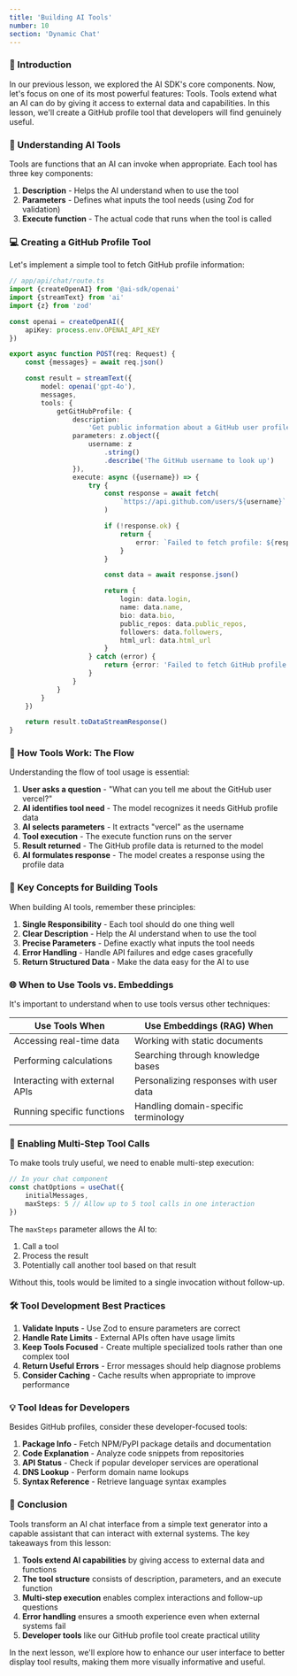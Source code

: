 ```yaml
---
title: 'Building AI Tools'
number: 10
section: 'Dynamic Chat'
---
```


### 🎯 Introduction

In our previous lesson, we explored the AI SDK's core components. Now, let's focus on one of its most powerful features: Tools. Tools extend what an AI can do by giving it access to external data and capabilities. In this lesson, we'll create a GitHub profile tool that developers will find genuinely useful.

### 🔧 Understanding AI Tools

Tools are functions that an AI can invoke when appropriate. Each tool has three key components:

1. **Description** - Helps the AI understand when to use the tool
2. **Parameters** - Defines what inputs the tool needs (using Zod for validation)
3. **Execute function** - The actual code that runs when the tool is called

### 💻 Creating a GitHub Profile Tool

Let's implement a simple tool to fetch GitHub profile information:

```typescript
// app/api/chat/route.ts
import {createOpenAI} from '@ai-sdk/openai'
import {streamText} from 'ai'
import {z} from 'zod'

const openai = createOpenAI({
	apiKey: process.env.OPENAI_API_KEY
})

export async function POST(req: Request) {
	const {messages} = await req.json()

	const result = streamText({
		model: openai('gpt-4o'),
		messages,
		tools: {
			getGitHubProfile: {
				description:
					'Get public information about a GitHub user profile',
				parameters: z.object({
					username: z
						.string()
						.describe('The GitHub username to look up')
				}),
				execute: async ({username}) => {
					try {
						const response = await fetch(
							`https://api.github.com/users/${username}`
						)

						if (!response.ok) {
							return {
								error: `Failed to fetch profile: ${response.status}`
							}
						}

						const data = await response.json()

						return {
							login: data.login,
							name: data.name,
							bio: data.bio,
							public_repos: data.public_repos,
							followers: data.followers,
							html_url: data.html_url
						}
					} catch (error) {
						return {error: 'Failed to fetch GitHub profile'}
					}
				}
			}
		}
	})

	return result.toDataStreamResponse()
}
```

### 🧠 How Tools Work: The Flow

Understanding the flow of tool usage is essential:

1. **User asks a question** - "What can you tell me about the GitHub user vercel?"
2. **AI identifies tool need** - The model recognizes it needs GitHub profile data
3. **AI selects parameters** - It extracts "vercel" as the username
4. **Tool execution** - The execute function runs on the server
5. **Result returned** - The GitHub profile data is returned to the model
6. **AI formulates response** - The model creates a response using the profile data

### 🔑 Key Concepts for Building Tools

When building AI tools, remember these principles:

1. **Single Responsibility** - Each tool should do one thing well
2. **Clear Description** - Help the AI understand when to use the tool
3. **Precise Parameters** - Define exactly what inputs the tool needs
4. **Error Handling** - Handle API failures and edge cases gracefully
5. **Return Structured Data** - Make the data easy for the AI to use

### 🌐 When to Use Tools vs. Embeddings

It's important to understand when to use tools versus other techniques:

| Use Tools When                 | Use Embeddings (RAG) When              |
| ------------------------------ | -------------------------------------- |
| Accessing real-time data       | Working with static documents          |
| Performing calculations        | Searching through knowledge bases      |
| Interacting with external APIs | Personalizing responses with user data |
| Running specific functions     | Handling domain-specific terminology   |

### 🚀 Enabling Multi-Step Tool Calls

To make tools truly useful, we need to enable multi-step execution:

```typescript
// In your chat component
const chatOptions = useChat({
	initialMessages,
	maxSteps: 5 // Allow up to 5 tool calls in one interaction
})
```

The `maxSteps` parameter allows the AI to:

1. Call a tool
2. Process the result
3. Potentially call another tool based on that result

Without this, tools would be limited to a single invocation without follow-up.

### 🛠️ Tool Development Best Practices

1. **Validate Inputs** - Use Zod to ensure parameters are correct
2. **Handle Rate Limits** - External APIs often have usage limits
3. **Keep Tools Focused** - Create multiple specialized tools rather than one complex tool
4. **Return Useful Errors** - Error messages should help diagnose problems
5. **Consider Caching** - Cache results when appropriate to improve performance

### 💡 Tool Ideas for Developers

Besides GitHub profiles, consider these developer-focused tools:

1. **Package Info** - Fetch NPM/PyPI package details and documentation
2. **Code Explanation** - Analyze code snippets from repositories
3. **API Status** - Check if popular developer services are operational
4. **DNS Lookup** - Perform domain name lookups
5. **Syntax Reference** - Retrieve language syntax examples

### 🎯 Conclusion

Tools transform an AI chat interface from a simple text generator into a capable assistant that can interact with external systems. The key takeaways from this lesson:

1. **Tools extend AI capabilities** by giving access to external data and functions
2. **The tool structure** consists of description, parameters, and an execute function
3. **Multi-step execution** enables complex interactions and follow-up questions
4. **Error handling** ensures a smooth experience even when external systems fail
5. **Developer tools** like our GitHub profile tool create practical utility

In the next lesson, we'll explore how to enhance our user interface to better display tool results, making them more visually informative and useful.
